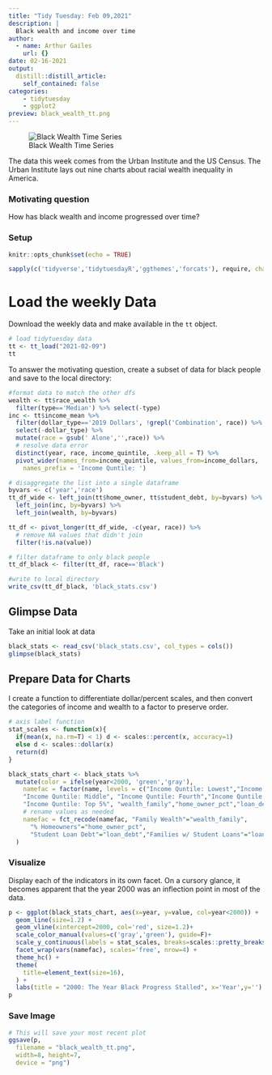 ```yaml
---
title: "Tidy Tuesday: Feb 09,2021"
description: |
  Black wealth and income over time
author:
  - name: Arthur Gailes
    url: {}
date: 02-16-2021
output:
  distill::distill_article:
    self_contained: false
categories:
    - tidytuesday
    - ggplot2
preview: black_wealth_tt.png
---
```


![Black Wealth Time Series](black_wealth_tt.png)

The data this week comes from the Urban Institute and the US Census. The Urban Institute lays out nine charts about racial wealth inequality in America. 

### Motivating question
How has black wealth and income progressed over time?

### Setup 
```r
knitr::opts_chunk$set(echo = TRUE)

sapply(c('tidyverse','tidytuesdayR','ggthemes','forcats'), require, character.only=T)
```

# Load the weekly Data

Download the weekly data and make available in the `tt` object.

```r
# load tidytuesday data
tt <- tt_load("2021-02-09")
tt
```

To answer the motivating question, create a subset of data for black people and save to the local directory:

```r
#format data to match the other dfs
wealth <- tt$race_wealth %>% 
  filter(type=='Median') %>% select(-type)
inc <- tt$income_mean %>% 
  filter(dollar_type=='2019 Dollars', !grepl('Combination', race)) %>% 
  select(-dollar_type) %>% 
  mutate(race = gsub(' Alone','',race)) %>% 
  # resolve data error
  distinct(year, race, income_quintile, .keep_all = T) %>% 
  pivot_wider(names_from=income_quintile, values_from=income_dollars, 
    names_prefix = 'Income Quntile: ')

# disaggregate the list into a single dataframe
byvars <- c('year','race')
tt_df_wide <- left_join(tt$home_owner, tt$student_debt, by=byvars) %>% 
  left_join(inc, by=byvars) %>% 
  left_join(wealth, by=byvars) 

tt_df <- pivot_longer(tt_df_wide, -c(year, race)) %>% 
  # remove NA values that didn't join
  filter(!is.na(value))

# filter dataframe to only black people
tt_df_black <- filter(tt_df, race=='Black')

#write to local directory
write_csv(tt_df_black, 'black_stats.csv')
```

## Glimpse Data

Take an initial look at data

```r
black_stats <- read_csv('black_stats.csv', col_types = cols())
glimpse(black_stats)
```

## Prepare Data for Charts

I create a function to differentiate dollar/percent scales, and then convert the categories of income and wealth to a factor to preserve order.

```r
# axis label function
stat_scales <- function(x){
  if(mean(x, na.rm=T) < 1) d <- scales::percent(x, accuracy=1)
  else d <- scales::dollar(x)
  return(d)
}

black_stats_chart <- black_stats %>% 
  mutate(color = ifelse(year<2000, 'green','gray'),
    namefac = factor(name, levels = c("Income Quntile: Lowest","Income Quntile: Second" ,
    "Income Quntile: Middle", "Income Quntile: Fourth","Income Quntile: Highest",
    "Income Quntile: Top 5%", "wealth_family","home_owner_pct","loan_debt","loan_debt_pct")),
    # rename values as needed
    namefac = fct_recode(namefac, "Family Wealth"="wealth_family",
      "% Homeowners"="home_owner_pct",
      "Student Loan Debt"="loan_debt","Families w/ Student Loans"="loan_debt_pct")
  ) 
```

### Visualize

Display each of the indicators in its own facet. On a cursory glance, it becomes apparent that the year 2000 was an inflection point in most of the data.

```r
p <- ggplot(black_stats_chart, aes(x=year, y=value, col=year<2000)) +
  geom_line(size=1.2) +
  geom_vline(xintercept=2000, col='red', size=1.2)+
  scale_color_manual(values=c('gray','green'), guide=F)+
  scale_y_continuous(labels = stat_scales, breaks=scales::pretty_breaks(n=3)) +
  facet_wrap(vars(namefac), scales='free', nrow=4) +
  theme_hc() +
  theme(
    title=element_text(size=16),
  ) +
  labs(title = "2000: The Year Black Progress Stalled", x='Year',y='')
p
```

### Save Image

```r

# This will save your most recent plot
ggsave(p,
  filename = "black_wealth_tt.png",
  width=8, height=7,
  device = "png")

```

